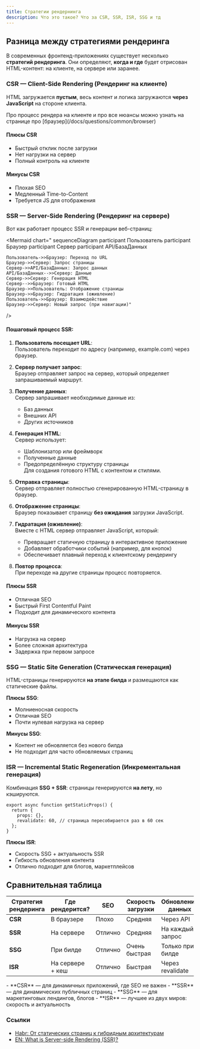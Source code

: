 ```yaml
---
title: Стратегии рендернинга
description: Что это такое? Что за CSR, SSR, ISR, SSG и тд
---
```


## Разница между стратегиями рендеринга

В современных фронтенд-приложениях существует несколько **стратегий рендеринга**. Они определяют, **когда и где** будет отрисован HTML-контент: на клиенте, на сервере или заранее.

<Mermaid
  chart="
flowchart TD
    A[Стратегии рендеринга] --> B[CSR]
    A --> C[SSR]
    A --> D[SSG]
    A --> E[ISR]"
/>

### CSR — Client-Side Rendering (Рендеринг на клиенте)

HTML загружается **пустым**, весь контент и логика загружаются **через JavaScript** на стороне клиента.

<Mermaid
  chart="
sequenceDiagram
    participant Клиент
    participant Сервер
    Клиент->>Сервер: Запрос HTML
    Сервер-->>Клиент: Пустой HTML + JS
    Клиент->>Сервер: Запрос данных (API)
    Сервер-->>Клиент: JSON данные
    Клиент->>Клиент: Рендеринг контента"
/>

<Callout title="А как оно рендерится на клиенте (браузере)?">
 Про процесс рендера на клиенте и про все нюансы можно узнать на странице про [браузер](/docs/questions/common/browser)
</Callout>

#### Плюсы CSR
- Быстрый отклик после загрузки
- Нет нагрузки на сервер
- Полный контроль на клиенте

#### Минусы CSR
- Плохая SEO
- Медленный Time-to-Content
- Требуется JS для отображения

### SSR — Server-Side Rendering (Рендеринг на сервере)

Вот как работает процесс SSR и генерации веб-страниц:

<Mermaid
  chart="
sequenceDiagram
    participant Пользователь
    participant Браузер
    participant Сервер
    participant API/БазаДанных
    
    Пользователь->>Браузер: Переход по URL
    Браузер->>Сервер: Запрос страницы
    Сервер->>API/БазаДанных: Запрос данных
    API/БазаДанных-->>Сервер: Данные
    Сервер->>Сервер: Генерация HTML
    Сервер-->>Браузер: Готовый HTML
    Браузер->>Пользователь: Отображение страницы
    Браузер->>Браузер: Гидратация (оживление)
    Пользователь->>Браузер: Взаимодействие
    Браузер->>Сервер: Новый запрос (при навигации)"
/>

#### Пошаговый процесс SSR:

1. **Пользователь посещает URL**:  
   Пользователь переходит по адресу (например, example.com) через браузер.

2. **Сервер получает запрос**:  
   Браузер отправляет запрос на сервер, который определяет запрашиваемый маршрут.

3. **Получение данных**:  
   Сервер запрашивает необходимые данные из:
   - Баз данных
   - Внешних API
   - Других источников

4. **Генерация HTML**:  
   Сервер использует:
   - Шаблонизатор или фреймворк
   - Полученные данные
   - Предопределённую структуру страницы  
   Для создания готового HTML с контентом и стилями.

5. **Отправка страницы**:  
   Сервер отправляет полностью сгенерированную HTML-страницу в браузер.

6. **Отображение страницы**:  
   Браузер показывает страницу **без ожидания** загрузки JavaScript.

7. **Гидратация (оживление)**:  
   Вместе с HTML сервер отправляет JavaScript, который:
   - Превращает статичную страницу в интерактивное приложение
   - Добавляет обработчики событий (например, для кнопок)
   - Обеспечивает плавный переход к клиентскому рендерингу

8. **Повтор процесса**:  
   При переходе на другие страницы процесс повторяется.

#### Плюсы SSR
- Отличная SEO
- Быстрый First Contentful Paint
- Подходит для динамического контента

#### Минусы SSR
- Нагрузка на сервер
- Более сложная архитектура
- Задержка при первом запросе

### SSG — Static Site Generation (Статическая генерация)

HTML-страницы генерируются **на этапе билда** и размещаются как статические файлы.

<Mermaid
  chart="
gantt
    title Процесс SSG
    dateFormat  YYYY-MM-DD
    section Сборка
    Генерация страниц :a1, 2023-01-01, 1d
    section Развертывание
    Загрузка на CDN :after a1, 1d"
/>

**Плюсы SSG**:
- Молниеносная скорость
- Отличная SEO
- Почти нулевая нагрузка на сервер

**Минусы SSG**:
- Контент не обновляется без нового билда
- Не подходит для часто обновляемых страниц

### ISR — Incremental Static Regeneration (Инкрементальная генерация)

Комбинация **SSG + SSR**: страницы генерируются **на лету**, но кэшируются.

```tsx
export async function getStaticProps() {
  return {
    props: {},
    revalidate: 60, // страница пересобирается раз в 60 сек
  };
}
```

<Mermaid
  chart="
flowchart LR
    A[Запрос страницы] --> B{Есть в кэше?}
    B -->|Да| C[Отдать кэш]
    B -->|Нет| D[Сгенерировать новую]
    D --> E[Сохранить в кэш]"
/>

**Плюсы ISR**:
- Скорость SSG + актуальность SSR
- Гибкость обновления контента
- Отлично подходит для блогов, маркетплейсов

## Сравнительная таблица

<Mermaid
  chart="
graph LR
    CSR[CSR: Клиентский рендеринг] -->|Плюсы| C1[Быстрое взаимодействие]
    CSR -->|Минусы| C2[Плохая SEO]
    SSR[SSR: Серверный рендеринг] -->|Плюсы| S1[Отличная SEO]
    SSR -->|Минусы| S2[Нагрузка на сервер]
    SSG[SSG: Статическая генерация] -->|Плюсы| G1[Макс. скорость]
    SSG -->|Минусы| G2[Нужен билд]
    ISR[ISR: Инкрементальная] -->|Плюсы| I1[Скорость + актуальность]"
/>


| Стратегия рендеринга | Где рендерится? | SEO | Скорость загрузки | Обновление данных |
|----------------------|-----------------|-----|-------------------|-------------------|
| **CSR**                  | В браузере       | Плохо | Средняя          | Через API         |
| **SSR**                  | На сервере       | Отлично | Средняя          | На каждый запрос  |
| **SSG**                  | При билде        | Отлично | Очень быстрая    | Только при билде  |
| **ISR**                  | На сервере + кеш | Отлично | Быстрая         | Через revalidate  |


<Callout title="Вывод" type="success">
- **CSR** — для динамичных приложений, где SEO не важен
- **SSR** — для динамических публичных страниц
- **SSG** — для маркетинговых лендингов, блогов
- **ISR** — лучшее из двух миров: скорость и актуальность
</Callout>


### Ссылки
- [Habr: От статических страниц к гибридным архитектурам](https://habr.com/ru/companies/domclick/articles/855982/)
- [EN: What is Server-side Rendering (SSR)?](https://prismic.io/blog/what-is-ssr)
